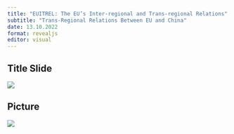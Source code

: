 ```yaml
---
title: "EUITREL: The EU’s Inter-regional and Trans-regional Relations"
subtitle: "Trans-Regional Relations Between EU and China"
date: 13.10.2022 
format: revealjs
editor: visual
---
```


## Title Slide

![](/lecture/images/Çağdaş Üngör 2022 Autumn/Çağdaş Üngör 2022 Autumn.png)

## Picture

![](/lecture/images/Çağdaş Üngör 2022 Autumn/WhatsApp Image 2023-12-10 at 12.52.28 AM.jpeg)

